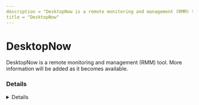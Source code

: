 ```yaml
---
description = "DesktopNow is a remote monitoring and management (RMM) tool. More information will be added as it becomes available."
title = "DesktopNow"
---
```




# DesktopNow

DesktopNow is a remote monitoring and management (RMM) tool. More information will be added as it becomes available.

### Details
<Details author={""}
         category={""}
         created={""}
         website={""}
         lastModified={"2024-02-26"}
         privileges={""}
         free={ false }
         verification={ false }
/>

#### Installation Paths
<Card code={ ["desktopnow.exe"] }/>





### Forensic Artifacts




#### Network Artifacts
<EuiSpacer size="xl"/>
<NetworkArtifactsTable data={ [{"Description": "Known remote domains", "Domains": ["*.nchuser.com"], "Ports": []}] }/>




### Detections
- Detects potential network activity of DesktopNow RMM tool
  - [Sigma Rule](https://github.com/magicsword-io/LOLRMM/blob/main/detections/sigma/desktopnow_network_sigma.yml)
- Detects potential processes activity of DesktopNow RMM tool
  - [Sigma Rule](https://github.com/magicsword-io/LOLRMM/blob/main/detections/sigma/desktopnow_processes_sigma.yml)

### References
- [https://forums.ivanti.com/s/article/Network-Ports-used-by-Environment-Manager?language=en_US](https://forums.ivanti.com/s/article/Network-Ports-used-by-Environment-Manager?language=en_US)

